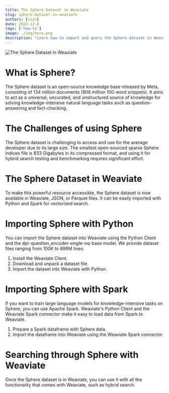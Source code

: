 ```yaml
---
title: The Sphere Dataset in Weaviate
slug: sphere-dataset-in-weaviate
authors: [zain]
date: 2022-12-6
tags: ['how-to']
image: ./img/hero.png
description: "Learn how to import and query the Sphere dataset in Weaviate!"
---
```

![The Sphere Dataset in Weaviate](./img/hero.png)

# What is Sphere?
The Sphere dataset is an open-source knowledge base released by Meta, consisting of 134 million documents (906 million 100-word snippets). It aims to act as a universal, uncurated, and unstructured source of knowledge for solving knowledge-intensive natural language tasks such as question-answering and fact-checking.

# The Challenges of using Sphere
The Sphere dataset is challenging to access and use for the average developer due to its large size. The smallest open-sourced sparse Sphere indices file is 833 Gigabytes in its compressed format, and using it for hybrid search testing and benchmarking requires significant effort.

# The Sphere Dataset in Weaviate
To make this powerful resource accessible, the Sphere dataset is now available in Weaviate, JSON, or Parquet files. It can be easily imported with Python and Spark for vectorized search.

# Importing Sphere with Python
You can import the Sphere dataset into Weaviate using the Python Client and the dpr-question_encoder-single-nq-base model. We provide dataset files ranging from 100K to 899M lines.

1. Install the Weaviate Client.
2. Download and unpack a dataset file.
3. Import the dataset into Weaviate with Python.




# Importing Sphere with Spark
If you want to train large language models for knowledge-intensive tasks on Sphere, you can use Apache Spark. Weaviate's Python Client and the Weaviate Spark connector make it easy to load data from Spark to Weaviate.

1. Prepare a Spark dataframe with Sphere data.
2. Import the dataframe into Weaviate using the Weaviate Spark connector.

# Searching through Sphere with Weaviate
Once the Sphere dataset is in Weaviate, you can use it with all the functionality that comes with Weaviate, such as hybrid search.



